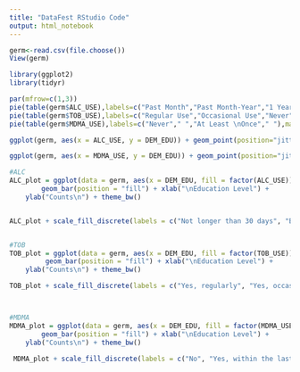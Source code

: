 ```yaml
---
title: "DataFest RStudio Code"
output: html_notebook
---
```


```r
germ<-read.csv(file.choose())
View(germ)
```

```r
library(ggplot2)
library(tidyr)
```

```r
par(mfrow=c(1,3))
pie(table(germ$ALC_USE),labels=c("Past Month","Past Month-Year","1 Year+","Never"),main="\n\n\n\n\n\n\n\n\n\nGerman Use of Alcohol")
pie(table(germ$TOB_USE),labels=c("Regular Use","Occasional Use","Never"),main="\n\n\n\n\n\n\n\n\n\nGerman Use of Tobacco")
pie(table(germ$MDMA_USE),labels=c("Never"," ","At Least \nOnce"," "),main="\n\n\n\n\n\n\n\n\n\nGerman Use of Ecstasy")
```

```r
ggplot(germ, aes(x = ALC_USE, y = DEM_EDU)) + geom_point(position="jitter")+xlab("Alcohol Use")+ylab("Education Level")+ scale_x_discrete(limits=c("Past Month","Past Month-Year","After the Past Year","Never"))+ggtitle("Education Level vs Alcohol Use In Germany") +theme_bw()
```

```r
ggplot(germ, aes(x = MDMA_USE, y = DEM_EDU)) + geom_point(position="jitter")+xlab("Ecstasy Use")+ylab("Education Level")+ scale_x_discrete(limits=c("Never","In the Past Week","In the Past Month", "In the Past Year", "At Least Once per Lifetime"))+ggtitle("Education Level vs Ecstasy Use In Germany") +theme_bw()
```

```r
#ALC
ALC_plot = ggplot(data = germ, aes(x = DEM_EDU, fill = factor(ALC_USE))) + 
        geom_bar(position = "fill") + xlab("\nEducation Level") +
    ylab("Counts\n") + theme_bw()


ALC_plot + scale_fill_discrete(labels = c("Not longer than 30 days", "Between 1 and 12 months", "Longer than 1 year", "Have never drunk alcohol")) + labs(fill = "Alcohol Usage")


#TOB
TOB_plot = ggplot(data = germ, aes(x = DEM_EDU, fill = factor(TOB_USE))) + 
         geom_bar(position = "fill") + xlab("\nEducation Level") +
    ylab("Counts\n") + theme_bw()

TOB_plot + scale_fill_discrete(labels = c("Yes, regularly", "Yes, occasionally", "No")) + labs(fill = "Tobacco Usage")



#MDMA
MDMA_plot = ggplot(data = germ, aes(x = DEM_EDU, fill = factor(MDMA_USE))) + 
        geom_bar(position = "fill") + xlab("\nEducation Level") +
    ylab("Counts\n") + theme_bw()

 MDMA_plot + scale_fill_discrete(labels = c("No", "Yes, within the last week", "Yes, within the last 30 days", "Yes, within the last 12 months", "Yes, during my lifetime")) + labs(fill = "Ecstasy Usage")

```